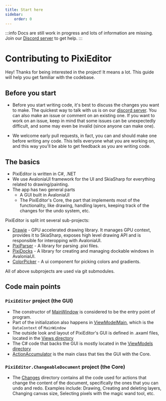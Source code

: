 ```yaml
---
title: Start here
sidebar:
    order: 0
---
```


:::info
Docs are still work in progress and lots of information are missing. Join our [Discord server](https://discord.com/invite/qSRMYmq) to get help.
:::

# Contributing to PixiEditor

Hey! Thanks for being interested in the project! It means a lot. This guide will help you get familiar with the codebase.

## Before you start

- Before you start writing code, it's best to discuss the changes you want to make. 
The quickest way to talk with us is on our [discord server](https://discord.com/invite/qSRMYmq).
You can also make an issue or comment on an existing one. 
If you want to work on an issue, keep in mind that some issues can be unexpectedly difficult, and some may even be invalid (since anyone can make one).

- We welcome early pull requests, in fact, you can and should make one before writing any code. 
This tells everyone what you are working on, and this way you'll be able to get feedback as you are writing code.

## The basics

* PixiEditor is written in C#, .NET
* We use AvaloniaUI framework for the UI and SkiaSharp for everything related to drawing/painting.
* The app has two general parts
    * A GUI built in AvaloniaUI
    * The PixiEditor's Core, the part that implements most of the functionality, like drawing, handling layers, keeping track of the changes for the undo system, etc.

PixiEditor is split int several sub-projects:
- [Drawie](https://github.com/PixiEditor/Drawie) - GPU accelerated drawing library. It manages GPU context, provides it to SkiaSharp, exposes high level drawing API and is responsible for interopping with AvaloniaUI.
- [PixiParser](https://github.com/PixiEditor/PixiParser) - A library for parsing .pixi files.
- [PixiDocks](https://github.com/PixiEditor/PixiDocks) - A library for creating and managing dockable windows in AvaloniaUI.
- [ColorPicker](https://github.com/PixiEditor/ColorPicker) - A ui component for picking colors and gradients.

All of above subprojects are used via git submodules.

## Code main points

### `PixiEditor` project (the GUI)

- The constructor of [MainWindow](https://github.com/PixiEditor/PixiEditor/blob/master/src/PixiEditor/Views/MainWindow.axaml) is considered to be the entry point of program.
- Part of the initialization also happens in [ViewModelMain](https://github.com/PixiEditor/PixiEditor/blob/master/src/PixiEditor/ViewModels/ViewModelMain.cs), which is the `DataContext` of `MainWindow`
- The outside look and layout of PixiEditor's GUI is defined in .axaml files, located in the [Views directory](https://github.com/PixiEditor/PixiEditor/tree/master/src/PixiEditor/Views)
- The C# code that backs the GUI is mostly located in the [ViewModels directory](https://github.com/PixiEditor/PixiEditor/tree/master/src/PixiEditor/ViewModels)
- [ActionAccumulator](https://github.com/PixiEditor/PixiEditor/blob/master/src/PixiEditor/Models/DocumentModels/ActionAccumulator.cs) is the main class that ties the GUI with the Core.

### `PixiEditor.ChangeableDocument` project (the Core)

- The [Changes](https://github.com/PixiEditor/PixiEditor/tree/master/src/PixiEditor.ChangeableDocument/Changes) directory contains all the code used for 
actions that change the content of the document, specifically the ones that you can undo and redo. 
Examples include: Drawing, Creating and deleting layers, Changing canvas size, Selecting pixels with the magic wand tool, etc.